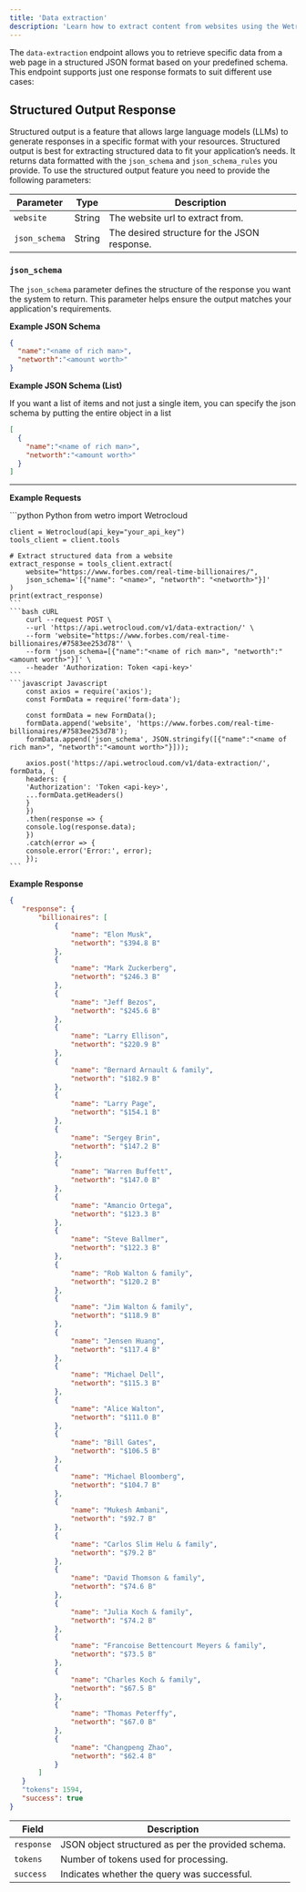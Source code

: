 ```yaml
---
title: 'Data extraction'
description: 'Learn how to extract content from websites using the WetroCloud data-extraction endpoint.'
---
```

The `data-extraction` endpoint allows you to retrieve specific data from a web page in a structured JSON format based on your predefined schema.
This endpoint supports just one response formats to suit different use cases:  

## Structured Output Response

Structured output is a feature that allows large language models (LLMs) to generate responses in a specific format with your resources. Structured output is best for extracting structured data to fit your application’s needs. It returns data formatted with the `json_schema` and `json_schema_rules` you provide.
To use the structured output feature you need to provide the following parameters:

| Parameter           | Type   | Description                                                                 |
|----------------------|--------|-----------------------------------------------------------------------------|
| `website`            | String | The website url to extract from.                                            |
| `json_schema`        | String | The desired structure for the JSON response.                                |

### `json_schema`

The `json_schema` parameter defines the structure of the response you want the system to return. This parameter helps ensure the output matches your application's requirements.

**Example JSON Schema**

```json
{
  "name":"<name of rich man>", 
  "networth":"<amount worth>"
}
```

**Example JSON Schema (List)**

If you want a list of items and not just a single item, you can specify the json schema by putting the entire object in a list

```json
[
  {
    "name":"<name of rich man>", 
    "networth":"<amount worth>"
  }
]
```

---
**Example Requests**

<CodeGroup>
    ```python Python
    from wetro import Wetrocloud

    client = Wetrocloud(api_key="your_api_key")
    tools_client = client.tools
    
    # Extract structured data from a website
    extract_response = tools_client.extract(
        website="https://www.forbes.com/real-time-billionaires/",
        json_schema='[{"name": "<name>", "networth": "<networth>"}]'
    )
    print(extract_response)
    ```
    ```bash cURL
        curl --request POST \
        --url 'https://api.wetrocloud.com/v1/data-extraction/' \
        --form 'website="https://www.forbes.com/real-time-billionaires/#7583ee253d78"' \
        --form 'json_schema=[{"name":"<name of rich man>", "networth":"<amount worth>"}]' \
        --header 'Authorization: Token <api-key>'
    ```
    ```javascript Javascript
        const axios = require('axios');
        const FormData = require('form-data');

        const formData = new FormData();
        formData.append('website', 'https://www.forbes.com/real-time-billionaires/#7583ee253d78');
        formData.append('json_schema', JSON.stringify([{"name":"<name of rich man>", "networth":"<amount worth>"}]));

        axios.post('https://api.wetrocloud.com/v1/data-extraction/', formData, {
        headers: {
        'Authorization': 'Token <api-key>',
        ...formData.getHeaders()
        }
        })
        .then(response => {
        console.log(response.data);
        })
        .catch(error => {
        console.error('Error:', error);
        });
    ```
</CodeGroup>


**Example Response**
 ```json
{
    "response": {
        "billionaires": [
            {
                "name": "Elon Musk",
                "networth": "$394.8 B"
            },
            {
                "name": "Mark Zuckerberg",
                "networth": "$246.3 B"
            },
            {
                "name": "Jeff Bezos",
                "networth": "$245.6 B"
            },
            {
                "name": "Larry Ellison",
                "networth": "$220.9 B"
            },
            {
                "name": "Bernard Arnault & family",
                "networth": "$182.9 B"
            },
            {
                "name": "Larry Page",
                "networth": "$154.1 B"
            },
            {
                "name": "Sergey Brin",
                "networth": "$147.2 B"
            },
            {
                "name": "Warren Buffett",
                "networth": "$147.0 B"
            },
            {
                "name": "Amancio Ortega",
                "networth": "$123.3 B"
            },
            {
                "name": "Steve Ballmer",
                "networth": "$122.3 B"
            },
            {
                "name": "Rob Walton & family",
                "networth": "$120.2 B"
            },
            {
                "name": "Jim Walton & family",
                "networth": "$118.9 B"
            },
            {
                "name": "Jensen Huang",
                "networth": "$117.4 B"
            },
            {
                "name": "Michael Dell",
                "networth": "$115.3 B"
            },
            {
                "name": "Alice Walton",
                "networth": "$111.0 B"
            },
            {
                "name": "Bill Gates",
                "networth": "$106.5 B"
            },
            {
                "name": "Michael Bloomberg",
                "networth": "$104.7 B"
            },
            {
                "name": "Mukesh Ambani",
                "networth": "$92.7 B"
            },
            {
                "name": "Carlos Slim Helu & family",
                "networth": "$79.2 B"
            },
            {
                "name": "David Thomson & family",
                "networth": "$74.6 B"
            },
            {
                "name": "Julia Koch & family",
                "networth": "$74.2 B"
            },
            {
                "name": "Francoise Bettencourt Meyers & family",
                "networth": "$73.5 B"
            },
            {
                "name": "Charles Koch & family",
                "networth": "$67.5 B"
            },
            {
                "name": "Thomas Peterffy",
                "networth": "$67.0 B"
            },
            {
                "name": "Changpeng Zhao",
                "networth": "$62.4 B"
            }
        ]
    }
    "tokens": 1594,
    "success": true
}
```
| Field     | Description                                           |
|-----------|-------------------------------------------------------|
| `response` | JSON object structured as per the provided schema.   |
| `tokens`   | Number of tokens used for processing.                |
| `success`  | Indicates whether the query was successful.          |
